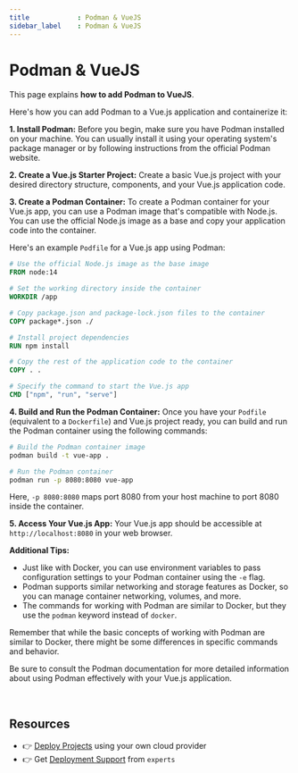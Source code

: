 ```yaml
---
title            : Podman & VueJS
sidebar_label    : Podman & VueJS
---
```


# Podman & VueJS

This page explains **how to add Podman to VueJS**. 

Here's how you can add Podman to a Vue.js application and containerize it:

**1. Install Podman:**
Before you begin, make sure you have Podman installed on your machine. You can usually install it using your operating system's package manager or by following instructions from the official Podman website.

**2. Create a Vue.js Starter Project:**
Create a basic Vue.js project with your desired directory structure, components, and your Vue.js application code.

**3. Create a Podman Container:**
To create a Podman container for your Vue.js app, you can use a Podman image that's compatible with Node.js. You can use the official Node.js image as a base and copy your application code into the container.

Here's an example `Podfile` for a Vue.js app using Podman:

```Dockerfile
# Use the official Node.js image as the base image
FROM node:14

# Set the working directory inside the container
WORKDIR /app

# Copy package.json and package-lock.json files to the container
COPY package*.json ./

# Install project dependencies
RUN npm install

# Copy the rest of the application code to the container
COPY . .

# Specify the command to start the Vue.js app
CMD ["npm", "run", "serve"]
```

**4. Build and Run the Podman Container:**
Once you have your `Podfile` (equivalent to a `Dockerfile`) and Vue.js project ready, you can build and run the Podman container using the following commands:

```bash
# Build the Podman container image
podman build -t vue-app .

# Run the Podman container
podman run -p 8080:8080 vue-app
```

Here, `-p 8080:8080` maps port 8080 from your host machine to port 8080 inside the container.

**5. Access Your Vue.js App:**
Your Vue.js app should be accessible at `http://localhost:8080` in your web browser.

**Additional Tips:**

- Just like with Docker, you can use environment variables to pass configuration settings to your Podman container using the `-e` flag.
- Podman supports similar networking and storage features as Docker, so you can manage container networking, volumes, and more.
- The commands for working with Podman are similar to Docker, but they use the `podman` keyword instead of `docker`.

Remember that while the basic concepts of working with Podman are similar to Docker, there might be some differences in specific commands and behavior. 

Be sure to consult the Podman documentation for more detailed information about using Podman effectively with your Vue.js application.

<br />

## Resources

- 👉 [Deploy Projects](https://deploypro.dev/) using your own cloud provider
- 👉 Get [Deployment Support](https://deploypro.dev/support/) from `experts` 
